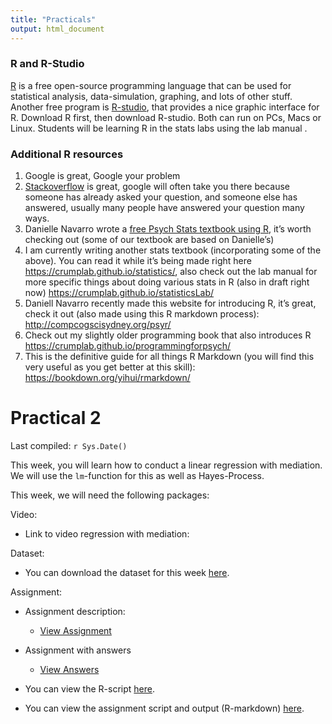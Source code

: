```yaml
---
title: "Practicals"
output: html_document
---
```


### R and R-Studio

[R](http://www.r-project.org) is a free open-source programming language that can be used for statistical analysis, data-simulation, graphing, and lots of other stuff. Another free program is [R-studio](http://www.rstudio.com), that provides a nice graphic interface for R. Download R first, then download R-studio. Both can run on PCs, Macs or Linux. Students will be learning R in the stats labs using the lab manual .

### Additional R resources

1.  Google is great, Google your problem
2.  [Stackoverflow](https://stackoverflow.com) is great, google will often take you there because someone has already asked your question, and someone else has answered, usually many people have answered your question many ways.
3.  Danielle Navarro wrote a [free Psych Stats textbook using R](https://compcogscisydney.org/learning-statistics-with-r/), it's worth checking out (some of our textbook are based on Danielle's)
4.  I am currently writing another stats textbook (incorporating some of the above). You can read it while it's being made right here <https://crumplab.github.io/statistics/>, also check out the lab manual for more specific things about doing various stats in R (also in draft right now) <https://crumplab.github.io/statisticsLab/>
5.  Daniell Navarro recently made this website for introducing R, it's great, check it out (also made using this R markdown process): <http://compcogscisydney.org/psyr/>
6.  Check out my slightly older programming book that also introduces R <https://crumplab.github.io/programmingforpsych/>
7.  This is the definitive guide for all things R Markdown (you will find this very useful as you get better at this skill): <https://bookdown.org/yihui/rmarkdown/>

# Practical 2

Last compiled: `r Sys.Date()`

This week, you will learn how to conduct a linear regression with mediation. We will use the `lm`-function for this as well as Hayes-Process.

This week, we will need the following packages:

Video:

-   Link to video regression with mediation:

Dataset:

-   You can download the dataset for this week [here](files/CWIDM_practicum_2_dataset.csv?raw=true).

Assignment:

-   Assignment description:

    -   [View Assignment](files/CWIDM_practicum_2_opdracht%20(1)%20(1).pdf)

-   Assignment with answers

    -   [View Answers](files/CWIDM_practicum_2_antwoorden.pdf)

-   You can view the R-script [here](files/CWIDM_practicum_2_script%20(2).R).

-   You can view the assignment script and output (R-markdown) [here](Practicum_2_markdown.html).

